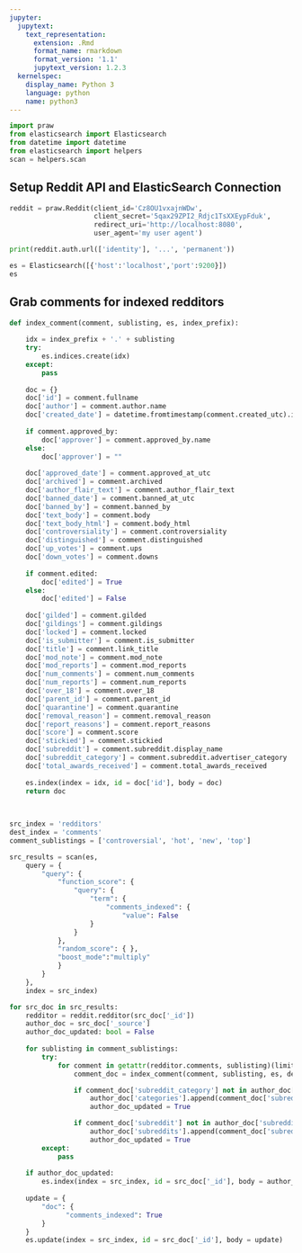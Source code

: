 ```yaml
---
jupyter:
  jupytext:
    text_representation:
      extension: .Rmd
      format_name: rmarkdown
      format_version: '1.1'
      jupytext_version: 1.2.3
  kernelspec:
    display_name: Python 3
    language: python
    name: python3
---
```


```python
import praw
from elasticsearch import Elasticsearch
from datetime import datetime
from elasticsearch import helpers
scan = helpers.scan

```

## Setup Reddit API and ElasticSearch Connection

```python
reddit = praw.Reddit(client_id='Cz8OU1vxajnWDw',
                     client_secret='5qax29ZPI2_Rdjc1TsXXEypFduk',
                     redirect_uri='http://localhost:8080',
                     user_agent='my user agent')

print(reddit.auth.url(['identity'], '...', 'permanent'))

es = Elasticsearch([{'host':'localhost','port':9200}])
es
```

## Grab comments for indexed redditors

```python
def index_comment(comment, sublisting, es, index_prefix):
    
    idx = index_prefix + '.' + sublisting
    try:
        es.indices.create(idx)
    except:
        pass
    
    doc = {}
    doc['id'] = comment.fullname
    doc['author'] = comment.author.name
    doc['created_date'] = datetime.fromtimestamp(comment.created_utc).isoformat()
    
    if comment.approved_by:
        doc['approver'] = comment.approved_by.name
    else:
        doc['approver'] = ""
        
    doc['approved_date'] = comment.approved_at_utc
    doc['archived'] = comment.archived
    doc['author_flair_text'] = comment.author_flair_text
    doc['banned_date'] = comment.banned_at_utc
    doc['banned_by'] = comment.banned_by
    doc['text_body'] = comment.body
    doc['text_body_html'] = comment.body_html
    doc['controversiality'] = comment.controversiality
    doc['distinguished'] = comment.distinguished
    doc['up_votes'] = comment.ups
    doc['down_votes'] = comment.downs
    
    if comment.edited:
        doc['edited'] = True
    else:
        doc['edited'] = False
    
    doc['gilded'] = comment.gilded
    doc['gildings'] = comment.gildings
    doc['locked'] = comment.locked
    doc['is_submitter'] = comment.is_submitter
    doc['title'] = comment.link_title
    doc['mod_note'] = comment.mod_note
    doc['mod_reports'] = comment.mod_reports
    doc['num_comments'] = comment.num_comments
    doc['num_reports'] = comment.num_reports
    doc['over_18'] = comment.over_18
    doc['parent_id'] = comment.parent_id
    doc['quarantine'] = comment.quarantine
    doc['removal_reason'] = comment.removal_reason
    doc['report_reasons'] = comment.report_reasons
    doc['score'] = comment.score
    doc['stickied'] = comment.stickied
    doc['subreddit'] = comment.subreddit.display_name
    doc['subreddit_category'] = comment.subreddit.advertiser_category
    doc['total_awards_received'] = comment.total_awards_received
    
    es.index(index = idx, id = doc['id'], body = doc)
    return doc
    
    
```

```python
src_index = 'redditors'
dest_index = 'comments'
comment_sublistings = ['controversial', 'hot', 'new', 'top'] 

src_results = scan(es,         
    query = {
        "query": {
            "function_score": {
                "query": {
                    "term": {
                        "comments_indexed": {
                            "value": False
                    }
                }
            },
            "random_score": { },
            "boost_mode":"multiply"
            }
        }
    },
    index = src_index)

for src_doc in src_results:
    redditor = reddit.redditor(src_doc['_id'])
    author_doc = src_doc['_source']
    author_doc_updated: bool = False
    
    for sublisting in comment_sublistings:
        try:
            for comment in getattr(redditor.comments, sublisting)(limit = 100):
                comment_doc = index_comment(comment, sublisting, es, dest_index)

                if comment_doc['subreddit_category'] not in author_doc['categories']:
                    author_doc['categories'].append(comment_doc['subreddit_category'])
                    author_doc_updated = True

                if comment_doc['subreddit'] not in author_doc['subreddits']:
                    author_doc['subreddits'].append(comment_doc['subreddit'])
                    author_doc_updated = True
        except:
            pass
    
    if author_doc_updated:
        es.index(index = src_index, id = src_doc['_id'], body = author_doc)
    
    update = {
        "doc": {
              "comments_indexed": True
        }
    }
    es.update(index = src_index, id = src_doc['_id'], body = update)
```

```python

```
